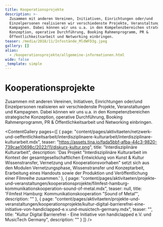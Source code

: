```yaml
---
title: Kooperationsprojekte
description: >-
  Zusammen mit anderen Vereinen, Initiativen, Einrichtungen oder/und
  Einzelpersonen realisieren wir verschiedenste Projekte, Veranstaltungen und
  Kampagnen. Dabei können wir uns u.a. in den Kompetenzbereichen strategische
  Konzeption, operative Durchführung, Booking Rahmenprogramm, PR &
  Öffentlichkeitsarbeit und Networking einbringen.
teaser: /media/2018/11/Infostände_MldWFD3g.jpeg
gallery: []
alias:
  - /kooperationsprojekte/allgemeine-informationen.html
wide: false
_template: simple
---
```


# Kooperationsprojekte

Zusammen mit anderen Vereinen, Initiativen, Einrichtungen oder/und Einzelpersonen realisieren wir verschiedenste Projekte, Veranstaltungen und Kampagnen. Dabei können wir uns u.a. in den Kompetenzbereichen strategische Konzeption, operative Durchführung, Booking Rahmenprogramm, PR & Öffentlichkeitsarbeit und Networking einbringen.

<ContentGallery
  pages={[
    {
      page: "content/pages/aktivitaeten/netzwerk-und-oeffentlichkeitsarbeit/interdisziplinaere-kulturarbeit/interdisziplinare-kulturarbeit.mdx",
      teaser:
        "https://assets.tina.io/fada5bbf-afba-44c3-9820-739cae10698c/2022/11/diskurs-kultur.png",
      title: "Interdisziplinäre Kulturarbeit",
      description:
        'Das Projekt "Interdisziplinäre Kulturarbeit im Kontext der gesamtgesellschaftlichen Entwicklung von Kunst & Kultur Wissenstransfer, Vernetzung und Kooperationsvorhaben" setzt sich aus den Modulen Vernetzungsphase, Wissenstransfer und Konzeptarbeit, Erarbeitung eines Handouts sowie der Produktion und Veröffentlichung einer Filmreihe zusammen.'
    },
    {
      page: "content/pages/aktivitaeten/projekte-und-veranstaltungen/kooperationsprojekte/filmfest-hamburg-kommunikationskooperation-sound-of-metal.mdx",
      teaser: null,
      title: 'Filmfest Hamburg: Kommunikationskooperation "Sound of Metal"',
      description: ""
    },
    {
      page: "content/pages/aktivitaeten/projekte-und-veranstaltungen/kooperationsprojekte/kultur-digital-barrierefrei-eine-initiative-von-handiclapped-e.v.und-musictech-germany.mdx",
      teaser: "",
      title:
        "Kultur Digital Barrierefrei - Eine Initiative von handiclapped e.V. und MusicTech Germany",
      description: ""
    }
  ]}
/>
